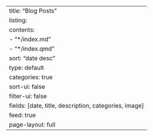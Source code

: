 ---
title: "Blog Posts"
listing:
  contents: 
    - "*/index.md"
    - "*/index.qmd"
  sort: "date desc"
  type: default
  categories: true
  sort-ui: false
  filter-ui: false
  fields: [date, title, description, categories, image]
  feed: true
page-layout: full
---